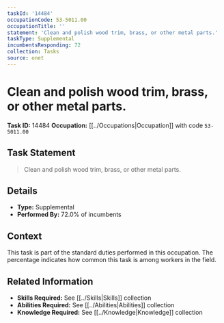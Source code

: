 ```yaml
---
taskId: '14484'
occupationCode: 53-5011.00
occupationTitle: ''
statement: 'Clean and polish wood trim, brass, or other metal parts.'
taskType: Supplemental
incumbentsResponding: 72
collection: Tasks
source: onet
---
```

# Clean and polish wood trim, brass, or other metal parts.

**Task ID:** 14484
**Occupation:** [[../Occupations|Occupation]] with code `53-5011.00`

## Task Statement

> Clean and polish wood trim, brass, or other metal parts.

## Details

- **Type:** Supplemental
- **Performed By:** 72.0% of incumbents

## Context

This task is part of the standard duties performed in this occupation. The percentage indicates how common this task is among workers in the field.

## Related Information

- **Skills Required:** See [[../Skills|Skills]] collection
- **Abilities Required:** See [[../Abilities|Abilities]] collection
- **Knowledge Required:** See [[../Knowledge|Knowledge]] collection
